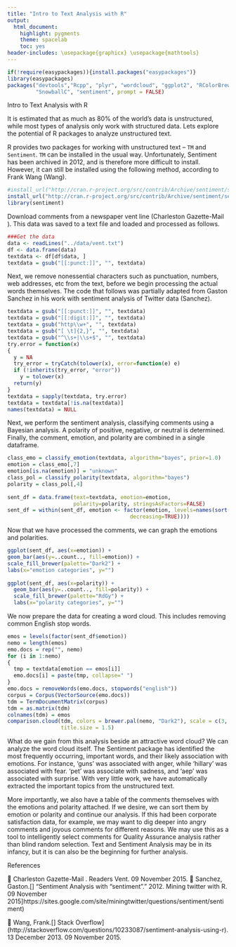 ```yaml
---
title: "Intro to Text Analysis with R"
output:
  html_document:
    highlight: pygments
    theme: spacelab
    toc: yes
header-includes: \usepackage{graphicx} \usepackage{mathtools}
---
```


```r
if(!require(easypackages)){install.packages("easypackages")}
library(easypackages)
packages("devtools","Rcpp", "plyr", "wordcloud", "ggplot2", "RColorBrewer", "tm", 
         "SnowballC", "sentiment", prompt = FALSE)
```

Intro to Text Analysis with R 

It is estimated that as much as 80% of the world’s data is unstructured, while most types of analysis only work with structured data.  Lets explore the potential of R packages to analyze unstructured text.

R provides two packages for working with unstructured text – `TM` and `Sentiment`.  `TM` can be installed in the usual way.  Unfortunately, Sentiment has been archived in 2012, and is therefore more difficult to install.  However, it can still be installed using the following method, according to Frank Wang (Wang).
```r
#install_url("http://cran.r-project.org/src/contrib/Archive/sentiment/sentiment_0.1.tar.gz")
install_url("http://cran.r-project.org/src/contrib/Archive/sentiment/sentiment_0.2.tar.gz")
library(sentiment)
```

Download comments from a newspaper vent line (Charleston Gazette-Mail ).  This data was saved to a text file and loaded and processed as follows.
```r
###Get the data
data <- readLines("../data/vent.txt")
df <- data.frame(data)
textdata <- df[df$data, ]
textdata = gsub("[[:punct:]]", "", textdata)
```
Next, we remove nonessential characters such as punctuation, numbers, web addresses, etc from the text, before we begin processing the actual words themselves.  The code that follows was partially adapted from Gaston Sanchez in his work with sentiment analysis of Twitter data (Sanchez).
```r
textdata = gsub("[[:punct:]]", "", textdata)
textdata = gsub("[[:digit:]]", "", textdata)
textdata = gsub("http\\w+", "", textdata)
textdata = gsub("[ \t]{2,}", "", textdata)
textdata = gsub("^\\s+|\\s+$", "", textdata)
try.error = function(x)
{
  y = NA
  try_error = tryCatch(tolower(x), error=function(e) e)
  if (!inherits(try_error, "error"))
    y = tolower(x)
  return(y)
}
textdata = sapply(textdata, try.error)
textdata = textdata[!is.na(textdata)]
names(textdata) = NULL
```

Next, we perform the sentiment analysis, classifying comments using a Bayesian analysis.  A polarity of positive, negative, or neutral is determined.  Finally, the comment, emotion, and polarity are combined in a single dataframe.
```r
class_emo = classify_emotion(textdata, algorithm="bayes", prior=1.0)
emotion = class_emo[,7]
emotion[is.na(emotion)] = "unknown"
class_pol = classify_polarity(textdata, algorithm="bayes")
polarity = class_pol[,4]
 
sent_df = data.frame(text=textdata, emotion=emotion,
                     polarity=polarity, stringsAsFactors=FALSE)
sent_df = within(sent_df, emotion <- factor(emotion, levels=names(sort(table(emotion), 
                                       decreasing=TRUE))))
```
Now that we have processed the comments, we can graph the emotions and polarities.
```r
ggplot(sent_df, aes(x=emotion)) +
geom_bar(aes(y=..count.., fill=emotion)) +
scale_fill_brewer(palette="Dark2") +
labs(x="emotion categories", y="")
 
ggplot(sent_df, aes(x=polarity)) +
  geom_bar(aes(y=..count.., fill=polarity)) +
  scale_fill_brewer(palette="RdGy") +
  labs(x="polarity categories", y="")
```

We now prepare the data for creating a word cloud.  This includes removing common English stop words.
```r
emos = levels(factor(sent_df$emotion))
nemo = length(emos)
emo.docs = rep("", nemo)
for (i in 1:nemo)
{
  tmp = textdata[emotion == emos[i]]
  emo.docs[i] = paste(tmp, collapse=" ")
}
emo.docs = removeWords(emo.docs, stopwords("english"))
corpus = Corpus(VectorSource(emo.docs))
tdm = TermDocumentMatrix(corpus)
tdm = as.matrix(tdm)
colnames(tdm) = emos
comparison.cloud(tdm, colors = brewer.pal(nemo, "Dark2"), scale = c(3,.5), random.order = FALSE,
                 title.size = 1.5)
```

What do we gain from this analysis beside an attractive word cloud?  We can analyze the word cloud itself.  The Sentiment package has identified the most frequently occurring, important words, and their likely association with emotions.  For instance, ‘guns’ was associated with anger, while ‘hillary’ was associated with fear.  ‘pet’ was associate with sadness, and ‘aep’ was associated with surprise.  With very little work, we have automatically extracted the important topics from the unstructured text.

More importantly, we also have a table of the comments themselves with the emotions and polarity attached.  If we desire, we can sort them by emotion or polarity and continue our analysis.  If this had been corporate satisfaction data, for example, we may want to dig deeper into angry comments and joyous comments for different reasons.  We may use this as a tool to intelligently select comments for Quality Assurance analysis rather than blind random selection.  Text and Sentiment Analysis may be in its infancy, but it is can also be the beginning for further analysis.

References

	Charleston Gazette-Mail . Readers Vent. 09 November 2015. 
	Sanchez, Gaston.[] “Sentiment Analysis with “sentiment”.” 2012. Mining twitter with R. 09 November 2015]https://sites.google.com/site/miningtwitter/questions/sentiment/sentiment)

	Wang, Frank.[] Stack Overflow](http://stackoverflow.com/questions/10233087/sentiment-analysis-using-r). 13 December 2013. 09 November 2015.
 
